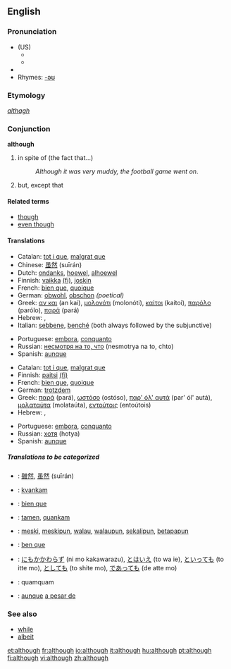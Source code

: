 ==English==

{{rank|bed|living|view|532|although|knowledge|hath|table}}

===Pronunciation===
*(US)
**{{IPA|/ɑlˈðoʊ/}}
**{{SAMPA|/Al"DoU/}}
*{{audio|en-us-although.ogg|Audio (US)}}
*Rhymes: [[Rhymes:English:-əʊ|-əʊ]]

===Etymology===
''[[althagh]]''

===Conjunction===
'''although'''

# in spite of (the fact that...) 
#:''Although it was very muddy, the football game went on''.
# but, except that

====Related terms====
*[[though]]
*[[even though]]

====Translations====
{{trans-top|in spite of (1)}}
*Catalan: [[tot i que]], [[malgrat que]]
*Chinese: [[虽然]] (suīrán)
*Dutch: [[ondanks]], [[hoewel]], [[alhoewel]]
*Finnish: [[vaikka]] [[:fi:vaikka|(fi)]], [[joskin]]
*French: [[bien que]], [[quoique]]
*German: [[obwohl]], [[obschon]] ''(poetical)''
*Greek: [[αν και]] (an kai), [[μολονότι]] (molonóti), [[καίτοι]] (kaítoi), [[παρόλο]] (parólo), [[παρά]] (pará)
*Hebrew: {{he-translation|למרות ש-|lamrót shé}}, {{he-translation|אף על פי ש-|af al pí shé}}
*Italian: [[sebbene]], [[benché]] (both always followed by the subjunctive)
{{trans-mid}}
*Portuguese: [[embora]], [[conquanto]]
*Russian: [[несмотря на то, что]] (nesmotrya na to, chto)
*Spanish: [[aunque]]
{{trans-bottom}}

{{trans-top|but (2)}}
*Catalan: [[tot i que]], [[malgrat que]]
*Finnish: [[paitsi]] [[:fi:paitsi|(fi)]]
*French: [[bien que]], [[quoique]]
*German: [[trotzdem]]
*Greek: [[παρά]] (pará), [[ωστόσο]] (ostóso), [[παρ' όλ' αυτά]] (par' ól' autá), [[μολαταύτα]] (molataúta), [[εντούτοις]] (entoútois)
*Hebrew: {{he-translation|אבל|avál}}, {{he-translation|אלא ש-|éla shé}}
{{trans-mid}}
*Portuguese: [[embora]], [[conquanto]]
*Russian: [[хотя]] (hotya)
*Spanish: [[aunque]]
{{trans-bottom}}

=====Translations to be categorized=====
{{checktrans}}
*{{ttbc|Chinese}}: [[雖然]], [[虽然]] (suīrán)
*{{ttbc|Esperanto}}: [[kvankam]]
*{{ttbc|French}}: [[bien que]]
*{{ttbc|Ido}}: [[tamen]], [[quankam]]
*{{ttbc|Indonesian}}: [[meski]], [[meskipun]], [[walau]], [[walaupun]], [[sekalipun]], [[betapapun]]
*{{ttbc|Interlingua}}: [[ben que]]
*{{ttbc|Japanese}}: [[にもかかわらず]] (ni mo kakawarazu), [[とはいえ]] (to wa ie), [[といっても]] (to itte mo), [[としても]] (to shite mo), [[であっても]] (de atte mo)
*{{ttbc|Latin}}: quamquam
*{{ttbc|Spanish}}: [[aunque]] [[a pesar de]]

===See also===
*[[while]]
*[[albeit]]

[[et:although]]
[[fr:although]]
[[io:although]]
[[it:although]]
[[hu:although]]
[[pt:although]]
[[fi:although]]
[[vi:although]]
[[zh:although]]